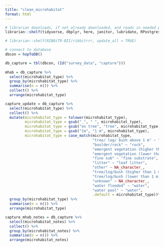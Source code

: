 ```yaml
---
title: "clean_microhabitat"
format: html
---
```


```r

# librarian downloads, if not already downloaded, and reads in needed packages
librarian::shelf(tidyverse, dbplyr, here, janitor, lubridate, RPostgres, stringr, DBI, uuid, RIBBiTR-BII/ribbitrrr, EML, ropensci/bold, ropensci/taxize, EDIorg/taxonomyCleanr)

# librarian::shelf(RIBBiTR-BII/ribbitrrr, update_all = TRUE)

# connect to database
dbcon = hopToDB()
```

```r
db_capture = tbl(dbcon, (Id("survey_data", "capture")))
                 
mhab = db_capture %>%
  select(microhabitat_type) %>%
  group_by(microhabitat_type) %>%
  summarise(n = n()) %>%
  collect() %>%
  arrange(microhabitat_type)

capture_update = db_capture %>%
  select(microhabitat_type) %>%
  collect() %>%
  mutate(microhabitat_type = tolower(microhabitat_type),
         microhabitat_type = gsub("_", " ", microhabitat_type),
         microhabitat_type = gsub("on tree", "tree", microhabitat_type),
         microhabitat_type = gsub("1m", "1 m", microhabitat_type),
         microhabitat_type = case_match(microhabitat_type,
                                        "tree/ log/ bush above 1 m" ~ "tree/log/bush above 1 m",
                                        "boulder/rock" ~ "rock",
                                        "emergent vegetation (higher than 1 m)" ~ "emergent vegetation above 1 m",
                                        "emergent vegetation (lower than 1 m)" ~ "emergent vegetation below 0.1 m",
                                        "fine sub" ~ "fine substrate",
                                        "litter" ~ "leaf litter",
                                        "other" ~ NA_character_,
                                        "tree/log/bush (higher than 1 m)" ~ "tree/log/bush above 1 m",
                                        "tree/log/bush (lower than 1 m)" ~ "tree/log/bush below 1 m",
                                        "unknown" ~ NA_character_,
                                        "water flooded" ~ "water",
                                        "water pool" ~ "water",
                                        .default = microhabitat_type))%>%
  group_by(microhabitat_type) %>%
  summarise(n = n()) %>%
  arrange(microhabitat_type)

capture_mhab_notes = db_capture %>%
  select(microhabitat_notes) %>%
  collect() %>%
  group_by(microhabitat_notes) %>%
  summarise(n = n()) %>%
  arrange(microhabitat_notes)
```
